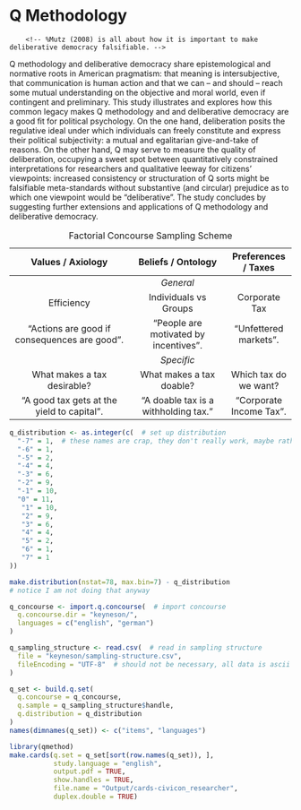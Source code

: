 # Q Methodology {#q}

<!-- TODO question here is: how do we measure deliberation? -->

<!-- remember, this is going to be exploratory -->
<!-- only part of it tightly hypothetico-deductive -->

<!-- TODO so you're putting the same arguments *into* the items which where the treatments to test whether the treatment wored; isn't that circular?!? Maybe refer back to the yoga study to argue that:
- no, it's not (because pragmatism?, because patterns?)
- well, so what, it's remedial, public Sociology kinda thing -->


<!-- %„Die Öffentlichkeit lässt sich am ehesten als ein Netzwerk für Kommunikation von Inhalten und Stellungnahmen, also von Meinungen beschreiben“ (Habermas 1992:
%436).
%„vermachtete Öffentlichkeit“, in der sich etwa finanzstarke Lobbygruppen wiederfinden würden).
this is very similar to concourse -->

		<!-- %Mutz (2008) is all about how it is important to make deliberative democracy falsifiable. -->

<!-- Thomson
    %Also:
    %``Some researchers have assumed that they can dispose of deliberative theory by showing that political discussion often does not produce the benefits that theorists are presumed to claim for it.
    %They extract from isolated passages in various theoretical writings a simplified statement about one or more benefits of deliberative democracy, compress it into a testable hypothesis, find or (more often) artificially create a site in which people talk about politics, and conclude that deliberation does not produce the benefits the theory promised and may even \ldots'' (tbc) -->

Q methodology and deliberative democracy share epistemological and normative roots in American pragmatism: that meaning is intersubjective, that communication is human action and that we can -- and should -- reach some mutual understanding on the objective and moral world, even if contingent and preliminary.
This study illustrates and explores how this common legacy makes Q methodology and and deliberative democracy are a good fit for political psychology.
On the one hand, deliberation posits the regulative ideal under which individuals can freely constitute and express their political subjectivity: a mutual and egalitarian give-and-take of reasons.
On the other hand, Q may serve to measure the quality of deliberation, occupying a sweet spot between quantitatively constrained interpretations for researchers and qualitative leeway for citizens' viewpoints: increased consistency or structuration of Q sorts might be falsifiable meta-standards without substantive (and circular) prejudice as to which one viewpoint would be "deliberative".
The study concludes by suggesting further extensions and applications of Q methodology and deliberative democracy.

Table: Factorial Concourse Sampling Scheme

| Values / Axiology | Beliefs / Ontology | Preferences / Taxes |
|:----------------------------------------------:|:-------------------------------------:|:-------------------------:|
|  | *General* |  |
| Efficiency | Individuals vs Groups | Corporate Tax |
| "Actions are good if consequences are good". | "People are motivated by incentives". | "Unfettered markets". |
|  | *Specific* |  |
| What makes a tax desirable? | What makes a tax doable? | Which tax do we want? |
| "A good tax gets at the yield to capital". | "A doable tax is a withholding tax." | "Corporate Income Tax". |


<!-- I don'T think I do the kind of prismatic etc. balanced block design as per \cite[30][]{Brown1980} because I don't have ex-ante theories of what the pattern of understandings will be; I just hypothesize that they will change and straighten up.
As a result, an ANOVA is probably not appropriate (ibid.)

Or maybe I can do this, kinda like \cite[35]{Brown1980} on (Robert?) Reich:

also compare 60 in \cite[35]{Brown1980} that might be it

somewhat oddly, thompson refers to beliefs as ``biases'', as though inbiased facts were a possibility even though operant subjectivity can, by definition not be, well, objective and in operant subjectivity on economic matters in particular, is unlikely to arrive at such uncontentious statements.

summary graph on page 69 is very important.

note in a later conclusion that this should be deveoped a) into a broader standard for deliberative effects and b) into a broader study concerning moral development, cognition and thinking about the economy.

Notice that a lot of the ecologically occuring statements on tax are empty, false or non-sensical and thus should \emph{not} be in the sample.

Shalom Shwartz wrote a q-diss!
	Schwartz, S. H. 1978. Reflections on a Q dissertation and its opposition. Operant
Subjectivity. 1: 78-84. -->

<!-- The respectful give and take of deliberative citizen participation is expected to change political views, though in which way, and how to measure it, is less clear.  -->
<!-- On the one hand, conventional survey research offers rigorous and advanced analytics, but is marred by deductive operationalizations and often falls short of a convincing measure of communicative rationality.  -->
<!-- Qualitative approaches, on the other hand, leave much to the researcher's discretion, and risk conflating a measure of deliberative quality with the researcher's substantive theory of justice or reason. -->

<!-- As a mixed method, Q methodology is better suited for the study of deliberative democracy. -->
<!-- It offers a holistic, and operantly defined, yet quantitatively rigorous view on political subjectivity. -->

<!-- Dryzek and Niemeyer have shown that Q methodology can be a productive *mixed* method to study deliberative democracy: It offers a holistic, and operantly defined, yet quantitatively rigorous view on political subjectivity. -->

<!-- however, q tradittionally provides no clear way to study the *treatment effects* of some participatory intervention -->


<!-- # Habermas Ach Europa
so clearly, we want only a notion of a plausible *possibility* of rational solutions, we don't want to look just at rational solutions (first vs second order).
However, you can't just defer this to process; that would be insufficient, and turn full circle. A deliberation is good if it makes rational solutions plausible, and solutions are plausible if they result from good deliberation. Discuss the different operationalizations about this, including DQI.
So what we need, is some kind of standard that is not procedural, but also not substantive, but in-between, kinda like  Rawls. But we don't have that ideal position (but we might approximate it?)

The question now is: can Q-method, or intersubjective rationality and meta-consensus *be* this thing, and if so, why.

Q Methodology, maybe via its quantum theoretic reading (it's about viewpoints, and there exist no objective statements (like zero energy atom states) outside of it -- that's not soo far from discourse theory.
	on this see especially Wendy S. Rogers in operating subjectivity; she argues it is and/or can be used as a form of discourse analysis.

Somehow the stuff that happens during deliberation is actually quite close to some of the stuff that q methodologists rights and that stephenson assumed; it's in expressing and exchanging views vis-a-vis subjects. Both approaches negate that there's stuff "in the braiN" that just need be extracted. -->


<!-- One fitting conceptional framework might be: Habermas source of reasons from the lifeworld, devoid of power. 
This, fittingly, is also one formulation of the ideal scientist.

## goldstein keoane 1993

> "We do not seek to explain the sources of these ideas; we focus on their effects" (7)
Notice: my view isn't really about ideas as explaining anything; ideas *are+ the stuff. -->

<!-- ### On Reflectivism: (similar to constructivism, symbolic interactionism)

> "beliefs are a central element of all research because (...) analysis turns on how 'knowledgable practices constitute subjects'. Reflectivists 'share a cognitive, intersubjective conception of process in which identities and interests are endogenous to interaction, rather than a rationalist-behavioral one in which they are exogenous.'" (5)

> "This explains how preferences are formed and how identities are shaped"

**Bingo! This is the exact place of pluralism vs. deliberative fora on tax. This is the kind of process I'm looking at.**

> "Reflectivist students of the impact of ideas on policy often argue that interests cannot be conceptualized apart from ideas that constitute them, and that it is therefore futile to try to distinguish interests and ideas analytically, as we seek to do. Adopting such a view, however, would foreclose the possibility of evaluating the hypothesis that ideas are hooks against our argument that they often exert a major impact on policy." (26)

### Three Types of Beliefs

1. World Views
  > "conceptions of possibility" (8)
  > "the connections between world views and shifts in material power and interests are complex and need investigation" (8
2. Principled Beliefs
	right from from, just from unjust (9)
	> "mediate between world views and particular policy conclusions; they translate fundamental doctrines into guidance for contemporary human action." (9)
3. Causal Beliefs
	> "... about cause-effect relationships which derive authority from the shared consensus of recognized elites, whether they be village elders or scientists at elite institutions" (10)


### What is Q-Methodology?



### Why Q-Methodology?

- Works with *small* n (of people), but needs *large* n (of statements)
- Blaug 1997 107: is one of the few empirical methods available for the systematic study of intersubjectivity that "has been informed by discursive and domination-free notions of opinion formation"
- Watts & Stenner 2012: K157: "reveals the key viewpoints extant among a group of participants and allows those viewpoints to be understood holistically and to a high level of qualitative detail."
- Watts & Stenner 2012: K501: "allows us to interpret the emergent factors, and hence to understand the nature of shared viewpoints we have discovered to a very high level of qualitative detail"


### How Q-Methodology?

- People will receive sets of statements (40-90) that they rank order to fit under a normal distribution.
- The statements will be a *structured sample* (equivalent to "purposive sample"), drawn from my prior work.


### Analysis

<!-- Onsampling Q statements from non-natural occurences, from some email from the list

> I agree with Lucy Parry on both counts:  (a) Q statements are not variables, but elements in a sample, drawn from the universe of subjective communicability; and (b) statements ought to be altered as little as possible from their original form.  In a doctoral dissertation from some years ago (Newman, 2005), statements about physician-assisted suicide and euthanasia were drawn from two academic articles that claimed comprehensiveness from Kant onward, but the language was in academese and so some words were replaced with equivalents that were more accessible to members of the general public who, along with experts, would be taking the Q sort—e.g., by converting “The patient’s values should form the basis for the regimen to treatment” to “The patient’s values should form the basis for medical treatment.”
> Mine is VERY similar to this design:


But to respond to Jonathan Bishop….  He says that "the selection of variables [by which he means statements] must be based on theory,” but the statements are in no way dependent upon the theory in the same way that scale items are dependent upon the concepts that they are assumed to represent.  In the above-mentioned study of doctor-assisted suicide, for instance, the authors who were summarizing the debate (Fins & Bacchetta, 1994, 1995) claimed that it boiled down to three principles, viz.:

PRINCIPLES
(a) deontology  (b) clinical pragmatism  (c) consequentialism

VALENCE
(d) pro  (e) con

All statements that they reported fit into one of these three categories, and to expand diversity in the Q sample, statements both for and against doctor-assisted suicide were included.  Eventually, n=6 statements from each of the (2)(3)=6 categories above were selected, for a Q sample of N=36.  The role of the above factorial design ends with the selection of statements, however, and the results are not analyzed via variance analysis, which preserves the categories; rather, by way of factor analysis, which preserves the subjectivity (Brown, 1999; Stephenson, 1993/1994).  In Q, it is rarely the case that there are hypotheses to test, in keeping with the hypothetico-deductive framework; more commonly, there are structures to be found and understood, in line with an abductory framework.e



Notice that maybe the condition of instruction really did change during my study or it should in future: people can give their viewpoint from their own view, or from a rawlsian or Sth especially if the conference proceeds and take it as real civic duty.
Consider for example that Paul stenner had people draw scenarios of an experience of jealousy to get people in the headspace.
Civicon might be something similar.

Problem is: is that then an artifact or a result?

Diss: a little bit of data is a very dangerous thing

> -->

<!-- It is perhaps unsurprising that intellectual humility, and a concomitant public discourse ethic are hard to operationalize, and harder to promote (as per Question 2 of the RFP). 
Intellectual humility realism would seem to defy direct measurement or overt promotion by definition: inner virtue cannot be incentivized, but is easily faked.
A plural understanding of intellectual humility appears more hospitable to empirical research and intervention, yet, when pressed into such service, each *single* concept – say, "openness to new ideas" – easily crumbles into a formalistic shell, somehow *less* than its share of the sum of all polithetic sibling concepts.
Aside from attractive, but counterfactual ideal speech situations [e.g. @Rawls-1971], communicative action is similarly slippery in the field.
Taking a *substantive* perspective, researchers and activists risk becoming judges of just *what* is the "better argument" deserving of a "forceless force" [@Habermas-1984].
Merely *procedural*, often *negative* operationalizations – say, absence of coercion, or number reasons provided – may be necessary or correlated, but they fall far short of the telos of human speech: reaching understanding.

It may be especially valuable to learn to imitate (and therefore understand) those principled commitments behind *ideological viewpoints*, on which reaching *metaconsensus* – agreeing what to disagree on – might be our best, humblest hope [@Niemeyer2007].
I use ideology here not as a pejorative, but simply as a shorthand for complexly interrelated sets of *ontological beliefs*, *axiological values* and *policy preferences* (ibid.).
In the domain of taxation and the economy, for example, ontological beliefs might concern the nature of human motivation (homo economicus, or homo reciprocans?), axiological values might prescribe a consequentialist or deontological ethic, and policy preferences might differ on the appropriate base (income or consumption?) for taxation (an expansive list is developed in my dissertation).
Because ideologically *a priori*, these viewpoints are all *non-falsifiable*, when pared down to their core convictions.
This is obvious for values and preferences, but also holds for beliefs, when man-made institutions are concerned, as is the case in policy and politics. 
Within uncertain biological limits, these institutions shape the very human nature which they were designed (or evolved?) to augment [e.g. @Dawkins1976].
For example, whether and how "humans react to incentives" may, to some degree, depend on the institutions under which said human grew up, including tax and other economic institutions, thus possibly turning "homo economicus" from falsifiable assertion to political choice.
This emancipatory claim – that we are, or could be, the masters of our own nature – is, of course, itself contested.
People disagree to what extend we can, or should, transcend our ancestral baggage by institutional intervention.
Disagreement on ontological beliefs, in other words, recurs to a second-level axiological question of whether, among other things, to *let evolve* or *design*, contesting the boundary between values and beliefs.

Thus teasing apart ideological viewpoints is not merely constructionist casuistry: it is, rather, an act of intellectual humility, while remaining deeply committed.
It is humble, because by stating the normative – not claiming the positive –  you embrace your fallibility and context, and speak in terms that reasonable people *can* disagree on.
It is civil, because by laboring to pare down another's viewpoint to such deeply-felt convictions, you honor – not merely tolerate – the other, you strive to see things *her* way, from the *ideological inside*.
It is principled – not relativistic –, because by *achieving such true disagreement*, you clarify your own viewpoint, but do so in terms comprehensible to those who disagree.

An ITT is a fitting paradigm to measure such metaconsensus, but much depends on the implementation details.
Existing, sparsely documented designs use open-ended communication prone to idiosyncrasies and inaccessible to quantitative rigor or [survey questions](http://econturingtest.com), which again turn on *operational* definitions of, say, a "libertarian" viewpoint, sure to be controversial.
Q methodological approaches provide a more organic, because in turn *operant* definition of subjectivity as pure behavior [@Brown1980].
In Q, participants rank-order statements on some spontaneously meaningful dimension, such as truthfulness (belief) or desirability (value).
Using items as *cases* and participants as *variables*, shared patterns are then extracted via principal principal analysis [@Stephenson1935].
Resulting rotated component scores can then be interpreted as ideal-typical rank orders of empirically *shared* viewpoints.
Crucially, Q method yields holistic *patterns* of item ranks, where, for example, the rank of one item can be interpreted *ipsatively* in light of the position significant other items.
Q methodology can also be productively expanded to cover belief, value and preference dimensions as well as categorical judgments.

Moreover, these 17 ordinary citizens refined their viewpoints, and clarified their disagreement after they participated in the week-long [CiviCon Citizen Conference on Taxation and the Economy](http://www.civicon.de) I hosted as part of my field research in Germany.
Participants also noted that the Q-sorting activity *itself* helped them to clarify their own, and opposing viewpoints.

The debate on taxation and the economy is marred by division like few others, and in dire need of intellectual humility.
As I show in my dissertation, underneath contradictory positive claims, and undergirding the rich scientific literature, lie contrasting viewpoints rooted in deep ontological and axiological commitments.
An ITT-Q can be developed and tested using this domain, but should be extensible to others.


![Illustration of a Paper-based Q-sorting Process](img/Qsorter.jpg) -->

<!-- q methodology is "zwischen den stuehlen", and for that reason alone seems appropriate for this research project (jk).
It's a gallisches dorf, and as happens to be, they are right about some things, they have real enemies, and they are misunderstood by most.
So the voices become more strained, more insular and isolated.
(A prominent Q methodologists recently characterized their annual meetings as a "freak show", ) "humane and mathematical" (Brown 1980: 263) -->

<!-- explain how the sorting proceeds from a zero state, distending from zero - this is where subjectivity becomes operant -->

<!-- incidentally, talk and thought as action (Bentley 1908 177 in BRown 1980 331), is oddly foreshadowing ideas of perfomativity -->

<!-- Notice in my prologue that the first research I did was WVS; exactly the kind of research that Q is opposed to, oddly.
Also, I know do tax, exactly the kind of research that I was previously opposed to. -->

<!-- In a word, q method is "subjective" but not "arbitrary" Brown 1980: 257 -->

<!-- Saturation sampling is mentioned citing Glaser and Strauss 1967: 61-62 in Brown 1980 -->

<!-- comment more broadly on the inadequacy of survey research on welfare states;
- both because WS is a non-issue,
- because items on WS are bs
- because survey research makes people passive, instrumental rationality, it's not about the context
- notice how more often than not, the data availability of surveys determines the research (including that there are no widespread surveys on preferences towards the economy) – so we really have to look into the politics of survey design, especially the BIG surveys, the wield great power. -->


<!-- Notices from video
- Concourse is similar to comm. practice (Habermas)
- Concourse is old concept from cicero, stephen brown video 1
- similaratiy: It's PRAGMATIC, about SOLVING PROBLEMS (loosely defined)
- Video 2: any single statement concourse be the launch pad for a new entire study, so you kind of start at an arbitrary stage
- random numbering is important to Steven Brown video 2 -->


<!-- > In placing emphasis on the centrality of self-reference, as outlined in more detail elsewhere (Brown and Taylor, 1972, 1973), we run the risk of being lumped with those phenomenologists and existentialists who tend to reify the self, denuding it of all meaning in an effort to save mankind from mathe- maticians. (Conversely, in suggesting the use of factor analysis, we run the opposite risk of being accused of having made the world unsafe for humanists.) It is therefore necessary to rescue the self and subjectivity from any meta- physical smoke screen behind which others may seek to conceal it.
Fundamentally, a person's subjectivity is merely his own point of view. It is neither a trait nor a variable, nor is it fruitful to regard it as a tributary emanating from some subterranean `stream of consciousness." It is pure behavior of the kind we encounter during the normal course of the day, as when a person prefaces his remarks with "As far as I'm concerned ... ," or "In my opinion
... ," or whatnot.
- brown 46

brown 48 speaks in fn of converse non attitudes


broadl q vs r
> In R, columns are singled centered around the postulate of individual differences for objectively scorable traits; the elements of the sample (persons) do not interact. In Q, rows are single centered around the assumption of intraindividual differences in significance; the elements of the sample (statements) interact in the course of Q sorting. In R, traits are variables; in Q, persons are variables. Owing primarily to the subjectivity involved in Q technique, the results from Q method cannot be reduced to those obtained in R, each being subsumed by a different data set. Claims to the contrary notwithstanding (e.g., Burt, 1972), Q and R are not merely reciprocal ways of examining the same matrix of data.
> brown 55


Q method, is not, in fact a non-positivist research project per se.
Stephenson, in the foreword to Brown 1980 boasts:

> modern science has prospered by eliminating whims and arbitrary subjectivities from its fact-finding missions into the world "outside."
> Q methodology follows the same prescriptions for what we consider "inside" us, matters of mind, consciousness, wishes and emotions, and it does so in terms of theories, universals, and laws, precisely as for modern physics.
> Stephenson in Brown (x)


In way, Q method *does* venture to test the claim of radical constructivism, that we each live in our own world, incomprehensible to others (cite Verena's story on the guy who can't read or write), it does so by exposing us to the combinatorial explosion of the Q sort and if, from that combinatorical explosion, some common factors emerge, the simplest explanation would in fact be, that people *do*, after all, understand language in some broadly congruent ways.

The difference between Q methodology and survey research can hardly be overstated.
As Brown contrasts, the R methodological or survey research view of "subjectivity"  has been to define these *operationally* --- not *operantly* --- that is, they become measurable only by the researchers hypothesizing:

> Procedurally, components x, Y, and z are declared to be properties of trait A (say, anomy); statements X, Y, and Z are constructed and subjected to tests of reliability and validity; and the scale is administered to respondents.
> - Brown

One may argue, that all empirical science proceeds like that, with say, an operational (even arbitrary) definition of what a meter unit of length is. -->

<!-- really look at the separation of operational from operant, see brown 1980 page 3; on this page is precisely the kind of constraint and deductive hypothesizing that I cannot afford; because that would not be deliberative, and I don't have that kind of hypotheses anyway. -->


<!-- Notice a bit problem: Q methodology does, in fact, enforce VnM consistency, hence in future, we might not want to use it for preferences, just beliefs and values.

Instead of sorting on two dimensions, it might be easier to just sort them twice --- and record the result, should have the same form -7 +7. Or is there a problem?

> "There never was a single matrix of scores to which *both* R and Q apply."
> --- Stephenson 1953: 15 as cited in Brown

Half of this is because the data need to be in the same measuring unit, and even standardizing masks the important mean differences (!) that is key.
On the other hand, data gathered from q data is bad for R analyses because the scores are, by definition, *not* independent.

Q method makes visible (as per Brown 21) not just how much people agree or disagree with a given item, but how important they find that item vis-a-vis other items.
That seems to be naturally the case in deciding values and beliefs on the economy, where not only the valence, but their relative importance matter a great deal, especially values vs beliefs.
) -->

<!-- Great part on Brown 28 on how misleading, logicocategorical R survey research can be; says more about the hypothesizing researcher, than the subject area.
Same may be the case in taxation, especially when you get to the meta items that problematize the relative legitimacy of explanations, something that - with disdain - Caplan called "preferences over beliefs", but that someone else might call "emancipation" -->

<!-- > "Operational definitions begin with concepts in search of behavior; operant definitions begin with behavior in search of concepts.
> The difference in temporal sequence is of the utmost importance to a behavioral science."
> Brown 28

Notice that this (the above) isn't just about deductive vs inductive; it's about the ontology and epistemology of concepts; what are they, and how could they be seen?
Explain the "behaviorism" in here. -->


<!-- Great quote on what happens during Q:

> Given that the sample of statements is structured (table 6), each Q sort can in itself be considered as a miniexperiment, the structure being a kind of thought maze through which the subject's attitude wanders, attaching itself to this idea, rejecting that one, ignoring others.
> Each Qsort is therefore subject to analysis of variance, which for this subject (81) is shown in table 7 along with the analysis of the Q sorts of two other subjects (87 and 812).
> brown 31


## Q Distribution

Notice that the difference between the two is because I need an uneven number of columns --- this may not matter much, except there being a significance to the 0, as per Brown:
> "all meaning distends from the middle" (brown 22)

The forced distribution was defined as follows: -->

```r
q_distribution <- as.integer(c(  # set up distribution
  "-7" = 1,  # these names are crap, they don't really work, maybe rather make this a matrix if you really want names
  "-6" = 1,
  "-5" = 2,
  "-4" = 4,
  "-3" = 6,
  "-2" = 9,
  "-1" = 10,
  "0" = 11,
   "1" = 10,
   "2" = 9,
   "3" = 6,
   "4" = 4,
   "5" = 2,
   "6" = 1,
   "7" = 1
))
```

<!-- Brown talks about platykurvic etc. on 1980 200

This differs a little bit from what a standard normal distribution would be for the given parameters, of `r sum(q_distribution)` items and a maximum value of `7`. -->

```r
make.distribution(nstat=78, max.bin=7) - q_distribution
# notice I am not doing that anyway
```

<!-- TODO MH: make visualization of bins -->


<!-- ## Q Concourse

Brown says it clearly: 28: it's easier to draw a definitive universe of people from which to sample, because there are registers, and they are also discrete.
Statements are not discrete, and there are possible infinities.
Loevinger is scited in brown on how it is impossible to delineate. -->
<!-- TODO MCH: refer to what matthias wrote about language and the possibility to express infinite things with finite elements, chomsky or something -->

<!-- > "more art than science"
> -brown 186


on synthesized statements via Q listserv from Steven Brown:
> In a doctoral dissertation from some years ago (Newman, 2005), statements about physician-assisted suicide and euthanasia were drawn from two academic articles that claimed comprehensiveness from Kant onward, but the language was in academese and so some words were replaced with equivalents that were more accessible to members of the general public who, along with experts, would be taking the Q sort—e.g., by converting “The patient’s values should form the basis for the regimen to treatment” to “The patient’s values should form the basis for medical treatment.”,

from the same email, clarifies quite well why I'm not getting out the same vars as I plugged in:
> But to respond to Jonathan Bishop….  He says that "the selection of variables [by which he means statements] must be based on theory,” but the statements are in no way dependent upon the theory in the same way that scale items are dependent upon the concepts that they are assumed to represent.  In the above-mentioned study of doctor-assisted suicide, for instance, the authors who were summarizing the debate (Fins & Bacchetta, 1994, 1995) claimed that it boiled down to three principles, viz.:
>
> PRINCIPLES
> (a) deontology  (b) clinical pragmatism  (c) consequentialism
>
> VALENCE
> (d) pro  (e) con
>
> All statements that they reported fit into one of these three categories, and to expand diversity in the Q sample, statements both for and against doctor-assisted suicide were included.  Eventually, n=6 statements from each of the (2)(3)=6 categories above were selected, for a Q sample of N=36.  The role of the above factorial design ends with the selection of statements, however, and the results are not analyzed via variance analysis, which preserves the categories; rather, by way of factor analysis, which preserves the subjectivity (Brown, 1999; Stephenson, 1993/1994).  In Q, it is rarely the case that there are hypotheses to test, in keeping with the hypothetico-deductive framework; more commonly, there are structures to be found and understood, in line with an abductory framework.
 -->

```r
q_concourse <- import.q.concourse(  # import concourse
  q.concourse.dir = "keyneson/",
  languages = c("english", "german")
)
```

<!-- Heady ideas seem to have some history in Q, as for example the items on Brown 36


## Q Sampling

more on the factorial design, sources for sampling structured in brown 188

> "Structuring ensures balance, however, and so is recommended where practicable."
> --- Brown 38

My point exactly --- you just can't do it otherwise, if you where to randomly draw statements, very few deliberative state
ents would show up; it would be an echo chamber, greatly influenced by the *distribution* of viewpoints, a concern anathema to q methodology.
We don't care how many there are of some viewpoint.
This would also be counter to the deliberative sentiment; an argument has strength not because of its popularity, but because of inherent qualities.

Also, Brown (38) suggests that as a practical matter, most people won't be able to tell the difference between a structured and random sample of statements, which, I guess is good news.
He does not, however, provide evidence for that - and it's not obvious how that should be tested. (bit it might --- gh issue)

> "As should be evident, however, theoretical structure in no way obtrudes on a person's rendering of his viewpoint, any more than the theory of relativity influences the speed of light.
>  The factorial structure is not necessarily a hypothesis for testing, although it can be used as such; it merely provides a possible, as opposed to necessary, explanation of the resulting factors
>  --- Brown 39

now that might be a bit of an overstaement; surely garbage in will dictate garbage out, and a hypothetical, baad sample may greatly constrain the expression of soem viewpoint.
but admittedly, the factorials need not be expressed in factors, though overly "factorial" item formulations will make it hard to see what else might be at play in people's viewpoints.

Still, *this* is where the sausage is made in Q.
It's the dirty secret, and not a lot of people talk about it.
Factor extraction, by contrast, is out in the open, and may be subjected to alternative, but conceivable standards.

We need a carpet; it's just a way of looking at it, just a model, and it shouldn't be overstated --- especially because the dimensions (2?) and the geography of the room to be tiled are, by definitio
, unknown.
A q sample (and concourse) will always be more of *regulative* ideal --- hence the github account.

What we have here is a *factorial* design of statements (not of people!) -->

```r
q_sampling_structure <- read.csv(  # read in sampling structure
  file = "keyneson/sampling-structure.csv",
  fileEncoding = "UTF-8"  # should not be necessary, all data is ascii
)
```

<!-- generally nice quote: q methodology lets "subjects (sic!) speak for himself (Sic)" brown 45

This sampling structure is, in fact, very similar to what Brown does on page 30 --- except that the other axis is, arguably, farther away from the resultant factors than in brown#s case.
My are not actually that theory driven; they are history-of-ideas driven ("marxism", "liberalism") --- they need not imply that actual people had these ideologies today, but merely that these might be some co
sistent and widely divergent ways of thinking about taxation.
These are heuristics, not more.
This works only so-so- in my case, and it's more of a guideline than an actual balanced-block sample.
Maybe, just maybe, that's ok, as Brown ()

> "In our rush to construct and test models, however, we are apt to forget a basic principle, namely, that all models ought not be obtrusive.
> ..."
> --- Brown 30

Brown says the good thing is that through q, even from a limited number of statements, people can still give us there viewpoint.
This is, in fact, another example of the elements of language.
Garbage-in-garbage out, unfortunately still holds, if with qualifications. -->


```r
q_set <- build.q.set(
  q.concourse = q_concourse,
  q.sample = q_sampling_structure$handle,
  q.distribution = q_distribution
)
names(dimnames(q_set)) <- c("items", "languages")
```

```r
library(qmethod)
make.cards(q.set = q_set[sort(row.names(q_set)), ], 
           study.language = "english", 
           output.pdf = TRUE, 
           show.handles = TRUE,
           file.name = "Output/cards-civicon_researcher",
           duplex.double = TRUE)
```


<!-- This is from lorenz project prop:
> Moreover, depolarization happens only on factual and much less on value-laden issues (Vinokur and Burnstein 1978).

Deliberation is not something you can be sure of that it happened; it is a regulative ideal – so that causes quite a lot of problems for studying it, especially if you're interested in its RESULTS or effects; it almost becomes circular.

5The experimental literature on deliberation is rapidly expanding. To a large extent, however, it is descriptive (see, for an overview, Karpowitz and Mendelberg 2011). -->


<!-- notice that actually, weighting and flagging are again, latent variable models thinking
Maybe the effectiveness on consistency and other q sort stuff depends on the complexity or modernity of the issue? Plausible say abortion prostitution or assisted suicide might not change as much in values beliefs preferences because they are so much less complex
 -->

<!-- ## Lego Analogy -->

<!-- the lego analogy also works for the information that this is about; relative, and operative --- though it is easy to overstate, because the kind of object your can build may in fact be more restricted than it is the case in legos.
though with only simple bricks (say, no transparent elements, no surface, no angled bricks for roofs, you end up with pretty brutalist architecture) -->

<!-- Brown 1980: 13 on the trick for transposed matrix; it's gotta be the same units.
Look at Brown 1980: 14 for the body parts analogy; putting it back together in R requires researchers' subjectivity. -->

<!-- garbage in garbage out is in Brown 1980 262 -->

<!-- #Niemeyer2007

487: "there is considerable uncertainty regarding the appropriate nature of desired deliberative outcomes".

500: Meta-consensus, "or agreement about the nature of the issue at hand, not necessarily on the actual outcome"

500: inter-subjective rationality, "when individuals who agree on preferences also concur on the relevant reasons, and vice versa for disagreement"
507: "any pair of deliberators with similar subjective positions -- in that they agree on values and beliefs -- ought also to agree on preferences"


    <!-- ## Methode Q-Sort

    - Q-Sort wurde in mehreren Versionen 8 mal durchgeführt, Änderungen eingearbeitet
    - Q Methode wurde im Doctoral Colloquium vorgestellt, Feedback von Christopher Cohrs (UB) eingeholt
    - Siehe Auszug DC Präsentation (anbei) -->


<!-- notice that as per Brown around 75, q methodology might also be used as a tool for deliberators to figure out exactly what kinds of policies they might agree upon!

Item ``taxation is the price we pay for a civilized society'' (o.W. holmes)


Main Effects		Levels
Consciousness 		a) Con I  	b) con II 	c) con III
Values  			d) personal 	e)lega-political 	f) socio-economic

Q-methodology and habermas! Must look into this!

___
McKeown

notice that factor loadings are actually *not* conventionally very important in Q; mostly factor scores. That'd be different for me; I'd wager the most general hypothesis that factor loadings would improve.

run interviews to gather the q concourse?

discuss the whole adapted vs. naturalistic controversy: in some instances, naturalistic items might work; but not for tax, because here some things are just *never* discussed, that's the very idea of this research.
(it is, in fact, questionable, whether the same problem might not also plague other research, as on love. Non-existent counterfactuals are always important – say, on love. You always have to be careful with hegomony in the language. Of course, the balanced-block design takes care of this already)
In my research, I'll make sure that items are readily comprehensible in lifeworld-terms, which, luckily *is* very possible for taxation, because it is about the oikos.
Of course, non-naturalistic, ``adapted'' items bring back the issue of external observation ,or rather, of things that the researcher has put in here. This problem cannot be entirely negated, but q methodology reduces it significantly.
For once, people can still sort items they do not understand or find odd in the middle, near 0, what Stephenson described as the quantum origin of the scale, with 0 information.
But also, no matter which other items were added to the q-sort, or on which other p-sample it would be replicated, the results of this q-sort would still be valid, because it's about operant behavior.

got to look at the dryzek political discourse q thing from 1993

apparently positive or negative can also be a line in the balanced block approach, as in \citep[23]{McKeown2013}

should I describe severeal conditions of instruction, like: what the actual tax system is like, what it should be like? (Maybe not, because that would be true/false)

In q and p sort, the criterion is saturation.

make people sort items on equity and effifiency? That might make some sense (even though my point is that both expand, which really won't work here.)

---

Niemeyer Diss
- check strong democracy barber

Look at dryzek and list 2001 on metaconsensus.

maybe in opposition to niemeyer, I think you can impose one normative theory – rawls, because it's meta.
just like intersubjective rationality.

Dryzek 1990 discourse theory – this seems important, it is what niemeyer is drawing on!

Intersubective rationality -- that people want the same preferences, because of the same values and beliefs –-- is kind of a strong assumption, because we don't strictly speaking know that such a consistency exists (except and in so far as it merely follows from vNM). But we can accept this as a regulative ideal; something to be strived for, not achieved. And if we never get any further to it, or can't, with that would wither the plausibility of deliberative democracy as an utopia, which, after all, depends on this.
Look into vNM to say that we have collective preferences might imply that we also have this kind of consistency.

get pelletier 1999 as example on q in deliberation

get dryzek 1993

discuss deliberative failure as in niemeyer diss6 69f

i should have some kind of stratified sample, too -- family, entrpreneur, worker etc. -->

<!-- my tax items will, obviously, still be real and part of concourse – they are just on the very periphery, which is exactly what I am looking at here.

niemeyer diss 158 compares q methodology to making a species survey of a small area in ecology; that's a good analogy why small numbers work. Also refer here to the brown example of calculating the species factor between arm, leg etc length.

remind people when they do the q-sort that they are not at all being tested; not the correctness, nor the consistency of their ranks (between the two points in time) is tested.

need to argue carefully why the actual policies (taxes) should be q-items, too
1) because they're difficult to understand, as opposed to the bloomfield options
2) because q measures what we'd need to know about them anyway.
3) they are many-dimensional, and their vary dimensionality (much like the other q-items) is of interest. They can't be graded on a n access to non-access dimension as bloomfield (214)

check again dryzek and list 2001 for preference structuration

---

\cite{Dryzek1993} is very important, completely a fan.

The most radical meta-standard that could be formulated would indeed be pure q methodology, with a focus on the loadings and numbers of factors, maybe the three-step of dryzek and niemeyer. That's a tall order, and I'm not sure it works, but that would be the ideal.

Maybe it is not an accident that Dryzek stressed so much the reconstructive merit of q (for democratic theory) and went on to be a formative voice for deliberative democracy.

\cite[52]{Dryzek1993} write: ``Toput it another way, our units of analysis, when it comes to gener- alization, are not individuals but discourses. And we soon get to a point where adding individuals to a study does not yield any new informationunless the extra individuals are truly different-another reason for stressing diversity in subject selection.''
In other words, q methodology works with small n, because it is concerned with the dimensionality, or structure of subjectivities, not the prevalence. Notably, q methodology is downward compatible; if you have a lot of people do it, you can become ever more confident in the relative factor *loadings* (which is what you'd be interested, then). Notably, this is not the case the other way around; if you administater an r survey with *lots* of items, it's still not same as q, because it lacks the same unit.

\cite{Niemeyer2013} is also about a local issue, and even shorter (the birdge thing)

also note that focusing only on the overall q loadings would be sort of against the theory; and conflict with judgemental rotation. Still that would be the general effect of which this might be a special case, if the list/dryzek piece has it right.

also notice that

---
notice that \cite{Brown-2006} does something quite dissimilar; the locals are right, always. I can't do that for tax.
But I should also point out that my research interest is quite circumspect.

--

notice that q methodology does sit a little uneasily with critical theory, including habermas, because it (initially) seems to permit *no* false consciousnesses.
This, of course, is because of the items in the q sort are not supposed to be factual questions, but one of preference (ideology being facts wrapped up in norms.) (uh-uh, this is bullshit)

my selections of q sorts is essentially statements that follow habermas' rules for communicative rationality; it would be non-sensical to ask the for the subejctivity of powered speech.
This might at first seem interesting (and in line with my research), but it violates the central tenet of q methodology, namely to take operant subjectivity serious and place it front and center.
the participant, in other words, is always right.
Also, ``testing'' for powered speech, would be hypothesis testing – which is not supposed to happen with q; I would, in effect, be interested in the movement of individual items.
Instead, I am looking at the dimensions.
Also, if there is such a thing as communicative rationality, it should reveal itself in neatly aligned factors, if not before, than after deliberation.
The same logic still holds; If, as predicted, the factor space clears up, something must have prevented it from clearing in the first place. That something is powered speech.

---

\cite{dryzek2005handle} This seems important, right down my alley for why I need q.

describes why in-depth, etc. are all bad; also how I would become a deliberator in an in-depth interview.

--
\cite{Durning1999} cite this guy; that's a pretty damning review at the beginning of positivism.

--
\cite{hutchinson2012} on complexity, or a post-positivist use and advocacy of q; that's not really what I'm doing, I think. Or maybe it is.

--
\cite{Niemeyer-2011-bookchap}

notice that I am doing something new; there are no q sorts on the economy, or on such highly structured/complex material, or with this research interest.
So I have to develop them myself, from the literature. That's hard.

Should I ask directly for metaconsensus? (no that would be hypothesis testing!) Instead, metaconsensus should emerge as factors.

Notice that single-peaked preference orderings (as in 19 in the above) are a special case that may or may not be observed here; it is difficult to find in terms of taxation, which is multi-dimensional (at least equity and efficiency).

My beef is not with a meta-substanstive standard, that is ok – and there *might* be such a thing as a universally acceptable, rational decision; but it's wrong to assume that in the first place. If might be a regulative ideal, and so should the test be designed. It's something that can be approached, or maybe not, or maybe not in our lifetime. (because what young et al are really worried about is power that persists, and clearly, that might still be the case, and that might be a good argument for deliberation to the extreme in our time (see archong fung on this))

Note how q fits well with my earlier admonition of piercean pragmaticism.

Also note how the standard to which items are held, is again, fittingly, a regulative ideal ``something that people can reasonably disagree with'' – and I might fail that standard.
Importantly, I can still test that.
Also note:
- q items can be double-barrelled etc.
- q items should not be true/false
- q items should not be phrased as hypothesis-testing
- q items should allow deliberators to say anything that could be said (cover the floor with carpet tiles)
- q items should be in terms of the lifeworld
- q items should not ``cheat'' or ``test'' the sorter.

Think again, hard, on why I can't have (too much) stuff from the newspaper in here.

Q methodology also lends itself because, except for the apriori theorized work by McCaffery et al, there isn't an awful lot of theory that would tell us exactly how people ``mis''construe tax.

Factors from q are ideal types of people who score things similarly, the factor SCORE is than the rating a person epitomizing this factor (not part of the sample) would give to that factor.
Factor loadings

Explain again factor loadings vs factor scores

Factor loadings are how much the variance of any particular person is explained by the factor.

Remember that the movement of *individual* items is not meaningful (that goes back to R methodology)

Argue why/if actual taxes should be part of the q sort, too.

Honestly, there is also the point of small n, which is great.

Q methodology (or rather niemeyer/dryzek) should also isolate, to some extent, the charge that I might simply talk people *into* any one tax.

make clear; ideally, this methodology is an *iterative* one, because there might be reasons or voices that the q-sort does not include, but that should be included in future.
So I will document whatever flows out of this, revise the q-sort afterwards.

Also make really clear at the outset that the q-sort is not that all-important; there are gradations.

Also notice that I have tested and expanded on this q-set initially with some items from quite extensive pre-tests, literature research, as well as online.

How are Intersubjective rationality and metaconsensus explicated in Q results?
Figure this out.

Explicate where this research is pushing the boundary:
1) highly policized but structured issue
2) radical opening of tax
3) new application of q method to the subjectivity on complex stuff (cite the article)
4) extension, application of metaconsensus and intersubjective rat. to a complex, technical issue with multidimensional preferences (schedule and base)

Somehow discuss franzis issue about between and within group variance!

Niemeyer 2014 shows exactly this; how it works as a regulative ideal, how there might be differences in how different formats achieve or fail by this goal.

Notice that there might be nothing wrong per se with universal, rational consensus.
After all, what are we do to, but rely on reasons; and reasons always imply (as Habermas wrote) sort of as their telos universal consensus, they are proto-forms of such universal consensus.
It should also be clear that any argument will at the end rest on this and there's no easy formal way around this; I can't math myself out of this.
Science, for example, should work on the basis of reasons alone, and we have a sense that this works, more or less (if only we could get rid of some of the power).
Still I should notive that intersubjective rationality (IR) and metaconsensus (MC) are kind of railings on which to hold; they help constrain interpretation and abstract away some of the problems, but not all.

Notice that absent such a meta-standard, and (the probable) absence of universal consensus (except where required by the format as in consensus conferences) we won't know which consensus is the rational one, if there are several competing ones, again falling back on a substantive struggle.
That's bad.
Also notice that as Niemeyer rights, with universal consensus (which can be measured) it's hard to tell whether the consensus is actually rational, consensus (or dissens), or any chance in preferences migh happen for a number of reasons, including may worrisome non-deliberative ones such as groupthink, polarization, mere exposure/priming or social influecne/desirability.

let people pick pseudonyms.

I am not sure I can even respond to the difference criticism of democracy; I disagree with that.
Point to the article on that, on policy sciences.

cite the pornography example: this is a very good example, and I should cite this to illustrate why it is so important to point out, and explain, missing counterfactuals such as the PCT (much like porn for women, by women).
Same for the q-sort.

make a 2-2 table to explain the choice of data gathering format; one is predefined hypothetico-deductive, the other is unconstrained, qualitative.
And then there is a third ... Q

---

\cite{Ockwell2008}

look at the \cite{Dryzek1993} matrix, maybe this works better than merely beliefs, preferences, values?

---

\cite{Pelletier1999} might be the first guy to actually use q to measure deliberative results.

\cite{price1968} uses q methodology concernign the financial behavior of families, but unfortuantely is quiet on the actual items.

---

I should notice some peculiarities about q, including (but can't do an all-on theory of inquiry, for that, see Brown and Stephenson)
- operant subjectivity
- concourse
praise the opportunity and oppeness and respect for participants this method brings; without being unconstrained.



look again at the bal


--- -->

<!-- %My q sort is NOT about the details of taxation, or their empirical questions, not about housing or pendlerpauschale or some such thing

%go for horizontal vs. vertical equity
%go for head tax! this is the most efficient tax!

%via Keep:
	%maybe do pairwise comparisons and rotate that (comparability?)
	%make sure that items are intelligent (not ressentiments), easy to understand and sort of present the best way you could phrase something
	%there's actually a beauty to this, even though so much of the original critical impetus has been lost (or has it)? people deliberating and exchaing some of these reasons IS the last end. And yes, there's probably still an inequality story, but this needed to be shown first.

%notice Fischergleichnis to explain value theory of labor! this might just work!

% notice that my values, beliefs are not the same that fishkin talks about!
	%and still, as fishkin (and someone else writes) knowledge gain is by no means unimportant; it's just that fishkin's criteria are necessary conditions, but probably not sufficient for good deliberation. Meta-consensus might be sufficient conditions; they are what Habermas suggested there *might* be.
--

idea:
Look into ontology
- individualism
- groups/classes
- relations etc
(CIT!)
value theory of labor -->
